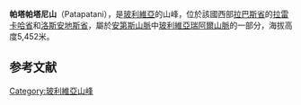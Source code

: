 {{Coord|16|0|31|S|68|25|15|W|display=title}}
{{Infobox mountain
| name = 帕塔帕塔尼山
| photo = 
| photo_caption = 
| elevation_m   = 5452
| elevation_ref = <ref name = igm>Bolivian IGM map 1.50,000 sheet Lago Khara Kkota 5945-IV</ref>
| prominence_m  =
| prominence_ref=
| location = [[玻利維亞|玻利維亞]], <br>[[拉巴斯省_(玻利維亞)|拉巴斯省 (玻利維亞)]], [[洛斯安地斯省|洛斯安地斯省]]
| range = [[安地斯山脈|安地斯山脈]], [[玻利維亞瑞阿爾山脈|玻利維亞瑞阿爾山脈]]
| map = Bolivia
| range_coordinates = 
| map_caption = 位置
| label_position = right
| map_size       = 250
| coordinates   = {{coord|16|00|31|S|68|25|15|W|type:mountain_region:BO_scale:100000}}
| coordinates_ref= 
| type = 
| age = 
| last_eruption = 
| first_ascent = 
| easiest_route = 
}}
'''帕塔帕塔尼山'''（Patapatani），是[[玻利維亞|玻利維亞]]的山峰，位於該國西部[[拉巴斯省_(玻利維亞)|拉巴斯省]]的[[拉雷卡哈省|拉雷卡哈省]]和[[洛斯安地斯省|洛斯安地斯省]]，屬於[[安第斯山脈|安第斯山脈]]中[[玻利維亞瑞阿爾山脈|玻利維亞瑞阿爾山脈]]的一部分，海拔高度5,452米。

==参考文献==
{{reflist}}

{{Bolivia-geo-stub}}
[[Category:玻利維亞山峰|Category:玻利維亞山峰]]